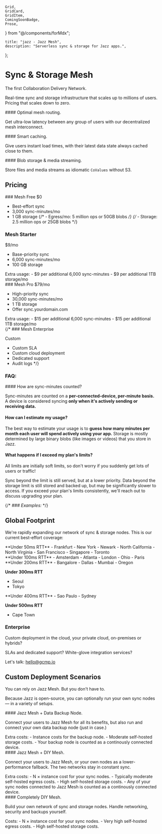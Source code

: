     Grid,
    GridCard,
    GridItem,
    ComingSoonBadge,
    Prose,
} from "@/components/forMdx";

    title: "jazz - Jazz Mesh",
    description: "Serverless sync & storage for Jazz apps.",
};

<div className="md:pt-20" />

<Prose>

# Sync & Storage Mesh

<Slogan>The first Collaboration Delivery Network.</Slogan>

Real-time sync and storage infrastructure that scales up to millions of users.<br/>
Pricing that scales down to zero.

<Grid>
<GridCard>
#### Optimal mesh routing.

Get ultra-low latency between any group of users with our decentralized mesh interconnect.

</GridCard>
<GridCard>
#### Smart caching.

Give users instant load times, with their latest data state always cached close to them.

</GridCard>
<GridCard>
#### Blob storage & media streaming.

Store files and media streams as idiomatic `CoValues` without S3.

</GridCard>
</Grid>

## Pricing

<Slogan small></Slogan>

<Grid>
<GridCard>
### Mesh Free
<span className="text-2xl">$0</span>

-   Best-effort sync
-   3,000 sync-minutes/mo
-   1 GB storage
    {/* - Egress/mo: 5 million ops <span className="text-xs">or 50GB blobs</span> */}
    {/* - Storage: 2.5 million ops <span className="text-xs">or 25GB blobs</span> */}

</GridCard>
<GridCard>

### Mesh Starter <ComingSoonBadge/>

<span className="text-2xl">$9</span>/mo

-   Base-priority sync
-   6,000 sync-minutes/mo
-   100 GB storage

<div className="text-xs">
Extra usage:
- $9 per additional 6,000 sync-minutes
- $9 per additional 1TB storage/mo
</div>
</GridCard>
<GridCard>
### Mesh Pro <ComingSoonBadge/>
<span className="text-2xl">$79</span>/mo

-   High-priority sync
-   30,000 sync-minutes/mo
-   1 TB storage
-   Offer sync.yourdomain.com

<div className="text-xs">
Extra usage:
- $15 per additional 6,000 sync-minutes
- $15 per additional 1TB storage/mo
</div>
</GridCard>
{/*<GridCard>
### Mesh Enterprise <ComingSoonBadge/>

<span className="text-2xl">Custom</span>
- Custom SLA
- Custom cloud deployment
- Dedicated support
- Audit logs
</GridCard>*/}
</Grid>

### FAQ:

<div className="text-sm">
#### How are sync-minutes counted?

Sync-minutes are counted on a **per-connected-device, per-minute basis.**<br/>
A device is considered syncing **only when it's actively sending or receiving data.**

#### How can I estimate my usage?

The best way to estimate your usage is to **guess how many minutes per month each user will spend actively using your app.**
Storage is mostly determined by large binary blobs (like images or videos) that you store in Jazz.

#### What happens if I exceed my plan's limits?

All limits are initially soft limits, so don't worry if you suddenly get lots of users or traffic!

Sync beyond the limit is still served, but at a lower priority.
Data beyond the storage limit is still stored and backed up, but may be significantly slower to access.
If you exceed your plan's limits consistently, we'll reach out to discuss upgrading your plan.

</div>

{/* *### Examples:* */}

<div className="text-sm">

</div>

## Global Footprint

We're rapidly expanding our network of sync & storage nodes. This is our current best-effort coverage:

<Grid className="grid-cols-2 md:grid-cols-3 lg:grid-cols-4">
<GridItem>
<div className="text-sm">
**Under 50ms RTT**
- Frankfurt
- New York
- Newark
- North California
- North Virginia
- San Francisco
- Singapore
- Toronto
</div>
</GridItem>
<GridItem>
<div className="text-sm">
**Under 100ms RTT**
- Amsterdam
- Atlanta
- London
- Ohio
- Paris
</div>
</GridItem>
<GridItem>
<div className="text-sm">
**Under 200ms RTT**
- Bangalore
- Dallas
- Mumbai
- Oregon

**Under 300ms RTT**

-   Seoul
-   Tokyo

</div>
</GridItem>

<GridItem>
    <div className="text-sm">
    **Under 400ms RTT**
-   Sao Paulo
-   Sydney

**Under 500ms RTT**

-   Cape Town

</div>
</GridItem>
</Grid>

### Enterprise

Custom deployment in the cloud, your private cloud, on-premises or hybrids?

SLAs and dedicated support? White-glove integration services?

Let's talk: <a href="mailto:hello@gcmp.io">hello@gcmp.io</a>

## Custom Deployment Scenarios

<Slogan small>You can rely on Jazz Mesh. But you don't have to.</Slogan>

<p>
    Because Jazz is open-source, you can optionally run your own sync nodes
    &mdash; in a variety of setups.
</p>

<Grid>
<GridCard>
#### Jazz Mesh + Data Backup Node.

<p className="no-prose text-base">
    Connect your users to Jazz Mesh for all its benefits, but also run and
    connect your own data backup node (just in case.)
</p>

<div className="text-sm">
Extra costs:
- Instance costs for the backup node.
- Moderate self-hosted storage costs.
- Your backup node is counted as a continously connected device.
</div>
</GridCard>
<GridCard>
#### Jazz Mesh + DIY Mesh.

<p className="no-prose text-base">
    Connect your users to Jazz Mesh, or your own nodes as a lower-performance
    fallback. The two networks stay in constant sync.
</p>

<div className="text-sm">
Extra costs:
- N × instance cost for your sync nodes.
- Typically moderate self-hosted egress costs.
- High self-hosted storage costs.
- Any of your sync nodes connected to Jazz Mesh is counted as a continously connected device.
</div>
</GridCard>
<GridCard>
#### Completely DIY Mesh.

<p className="no-prose text-base">
    Build your own network of sync and storage nodes. Handle networking,
    security and backups yourself.
</p>

<div className="text-sm">
Costs:
- N × instance cost for your sync nodes.
- Very high self-hosted egress costs.
- High self-hosted storage costs.
</div>
</GridCard>
</Grid>

</Prose>